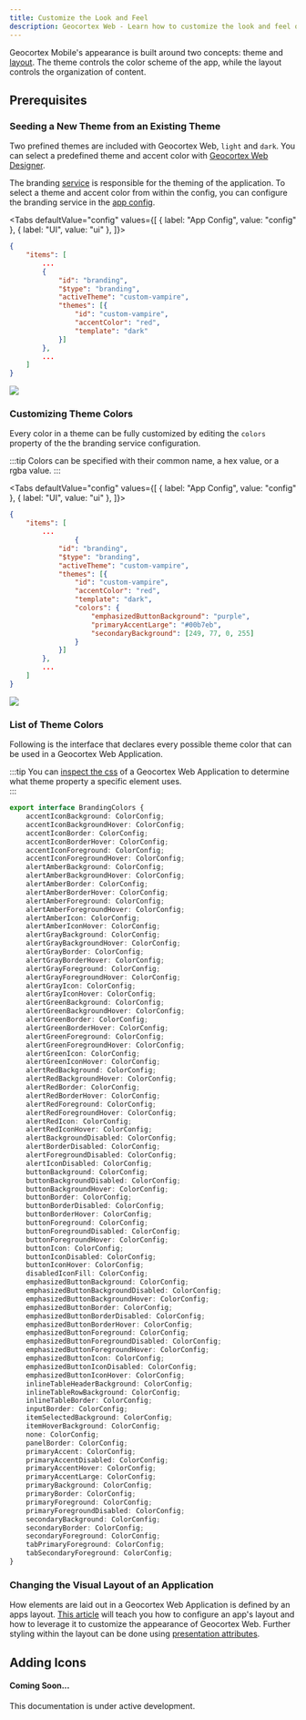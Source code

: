 ```yaml
---
title: Customize the Look and Feel
description: Geocortex Web - Learn how to customize the look and feel of your Geocortex Web application
---
```



Geocortex Mobile's appearance is built around two concepts: theme and [layout](concepts-layout.mdx). The theme controls the color scheme of the app, while the layout controls the organization of content.

## Prerequisites

<PrereqsSnippet />

### Seeding a New Theme from an Existing Theme

Two prefined themes are included with Geocortex Web, `light` and `dark`. You can select a predefined theme and accent color with [Geocortex Web Designer](https://docs.geocortex.com/webviewer/latest/admin-help/Default.htm#gwv/component-settings.htm#branding-settings%3FTocPath%3DConfiguration%7CComponent%2520Settings%7C_____4).

The branding [service](concepts-components-services.mdx#services) is responsible for the theming of the application. To select a theme and accent color from within the config, you can configure the branding service in the [app config](concepts-app-config.mdx).

<Tabs
  defaultValue="config"
  values={[
    { label: "App Config", value: "config" },
    { label: "UI", value: "ui" },
  ]}>
<TabItem value="config">

```json
{
    "items": [
        ...
        {
            "id": "branding",
            "$type": "branding",
            "activeTheme": "custom-vampire",
            "themes": [{
                "id": "custom-vampire",
                "accentColor": "red",
                "template": "dark"
            }]
        },
        ...
    ]
}
```

</TabItem>
<TabItem value="ui">
  <img src={useBaseUrl("img/web-vampire-theme.png")}/>
</TabItem>
</Tabs>

### Customizing Theme Colors

Every color in a theme can be fully customized by editing the `colors` property of the the branding service configuration.

:::tip
Colors can be specified with their common name, a hex value, or a rgba value.
:::

<Tabs
  defaultValue="config"
  values={[
    { label: "App Config", value: "config" },
    { label: "UI", value: "ui" },
  ]}>
<TabItem value="config">

```json
{
    "items": [
        ...
                {
            "id": "branding",
            "$type": "branding",
            "activeTheme": "custom-vampire",
            "themes": [{
                "id": "custom-vampire",
                "accentColor": "red",
                "template": "dark",
                "colors": {
                    "emphasizedButtonBackground": "purple",
                    "primaryAccentLarge": "#00b7eb",
                    "secondaryBackground": [249, 77, 0, 255]
                }
            }]
        },
        ...
    ]
}
```

</TabItem>
<TabItem value="ui">
  <img src={useBaseUrl("img/web-vampire-theme-customized.png")}/>
</TabItem>
</Tabs>

<!-- TODO - maybe this could be delegated to the API docs later, it it might have the BrandingColors object in it -->

### List of Theme Colors

Following is the interface that declares every possible theme color that can be used in a Geocortex Web Application.

:::tip
You can [inspect the css](https://developers.google.com/web/tools/chrome-devtools/css) of a Geocortex Web Application to determine what theme property a specific element uses.  
:::

```ts
export interface BrandingColors {
    accentIconBackground: ColorConfig;
    accentIconBackgroundHover: ColorConfig;
    accentIconBorder: ColorConfig;
    accentIconBorderHover: ColorConfig;
    accentIconForeground: ColorConfig;
    accentIconForegroundHover: ColorConfig;
    alertAmberBackground: ColorConfig;
    alertAmberBackgroundHover: ColorConfig;
    alertAmberBorder: ColorConfig;
    alertAmberBorderHover: ColorConfig;
    alertAmberForeground: ColorConfig;
    alertAmberForegroundHover: ColorConfig;
    alertAmberIcon: ColorConfig;
    alertAmberIconHover: ColorConfig;
    alertGrayBackground: ColorConfig;
    alertGrayBackgroundHover: ColorConfig;
    alertGrayBorder: ColorConfig;
    alertGrayBorderHover: ColorConfig;
    alertGrayForeground: ColorConfig;
    alertGrayForegroundHover: ColorConfig;
    alertGrayIcon: ColorConfig;
    alertGrayIconHover: ColorConfig;
    alertGreenBackground: ColorConfig;
    alertGreenBackgroundHover: ColorConfig;
    alertGreenBorder: ColorConfig;
    alertGreenBorderHover: ColorConfig;
    alertGreenForeground: ColorConfig;
    alertGreenForegroundHover: ColorConfig;
    alertGreenIcon: ColorConfig;
    alertGreenIconHover: ColorConfig;
    alertRedBackground: ColorConfig;
    alertRedBackgroundHover: ColorConfig;
    alertRedBorder: ColorConfig;
    alertRedBorderHover: ColorConfig;
    alertRedForeground: ColorConfig;
    alertRedForegroundHover: ColorConfig;
    alertRedIcon: ColorConfig;
    alertRedIconHover: ColorConfig;
    alertBackgroundDisabled: ColorConfig;
    alertBorderDisabled: ColorConfig;
    alertForegroundDisabled: ColorConfig;
    alertIconDisabled: ColorConfig;
    buttonBackground: ColorConfig;
    buttonBackgroundDisabled: ColorConfig;
    buttonBackgroundHover: ColorConfig;
    buttonBorder: ColorConfig;
    buttonBorderDisabled: ColorConfig;
    buttonBorderHover: ColorConfig;
    buttonForeground: ColorConfig;
    buttonForegroundDisabled: ColorConfig;
    buttonForegroundHover: ColorConfig;
    buttonIcon: ColorConfig;
    buttonIconDisabled: ColorConfig;
    buttonIconHover: ColorConfig;
    disabledIconFill: ColorConfig;
    emphasizedButtonBackground: ColorConfig;
    emphasizedButtonBackgroundDisabled: ColorConfig;
    emphasizedButtonBackgroundHover: ColorConfig;
    emphasizedButtonBorder: ColorConfig;
    emphasizedButtonBorderDisabled: ColorConfig;
    emphasizedButtonBorderHover: ColorConfig;
    emphasizedButtonForeground: ColorConfig;
    emphasizedButtonForegroundDisabled: ColorConfig;
    emphasizedButtonForegroundHover: ColorConfig;
    emphasizedButtonIcon: ColorConfig;
    emphasizedButtonIconDisabled: ColorConfig;
    emphasizedButtonIconHover: ColorConfig;
    inlineTableHeaderBackground: ColorConfig;
    inlineTableRowBackground: ColorConfig;
    inlineTableBorder: ColorConfig;
    inputBorder: ColorConfig;
    itemSelectedBackground: ColorConfig;
    itemHoverBackground: ColorConfig;
    none: ColorConfig;
    panelBorder: ColorConfig;
    primaryAccent: ColorConfig;
    primaryAccentDisabled: ColorConfig;
    primaryAccentHover: ColorConfig;
    primaryAccentLarge: ColorConfig;
    primaryBackground: ColorConfig;
    primaryBorder: ColorConfig;
    primaryForeground: ColorConfig;
    primaryForegroundDisabled: ColorConfig;
    secondaryBackground: ColorConfig;
    secondaryBorder: ColorConfig;
    secondaryForeground: ColorConfig;
    tabPrimaryForeground: ColorConfig;
    tabSecondaryForeground: ColorConfig;
}
```

### Changing the Visual Layout of an Application

How elements are laid out in a Geocortex Web Application is defined by an apps layout. [This article](concepts-layout.mdx) will teach you how to configure an app's layout and how to leverage it to customize the appearance of Geocortex Web. Further styling within the layout can be done using [presentation attributes](concepts-advanced-layout.mdx#presentation-attributes).

## Adding Icons

#### Coming Soon...

This documentation is under active development.

<!-- You can add new icons to Geocortex Web for use with buttons in the layout, custom components, and more.

### Example: Button with Custom Icon

This example will walk you through adding a custom icon to your application and using it with a button defined in the [layout](concepts-layout.mdx) and [app config](concepts-app-config.mdx). First, we need to get an icon to use. This [CC BY licensed icon](https://thenounproject.com/search/?q=action&creator=203375&i=3114038) representing a directors clapperboard is going to be used for this example.

<p>
    Here's{" "}
    <a href={useBaseUrl("img/action.svg")} download>
        a download link
    </a>{" "}
    for the svg representation of it.
</p>


Create a new folder `app/icons/action`, and add the svg file and an attribution.txt file crediting the creator of the icon.

#### Register the Icon

Next, we have to register the icon with Geocortex Web. To do this, we make a call to `registerIcon` in `src/index.ts`. The url provided is a path relative to the `app` folder.

:::note
You can provide rasterized icon files with the type `raster`, but it is best practice to use `svg`.
:::

```ts
import { LibraryRegistry } from "@geocortex/web/config";

export default function (registry: LibraryRegistry) {
    registry.registerIcon({
        id: "action",
        type: "svg",
        url: "icons/action/action.svg",
    });
}
```

#### Use the Icon in an Application

Now that the icon is registered, we can use it in our application by referencing it with the id `action`. For example, we can create a button in the I Want To Menu with that icon by editing the layout and app config.

<Tabs
  defaultValue="config"
  values={[
    { label: "App Config", value: "config" },
    { label: "Layout", value: "layout" },
    { label: "UI", value: "ui" },
  ]}>
<TabItem value="layout">

```xml
<?xml version="1.0" encoding="utf-8" ?>
<layout xmlns="https://geocortex.com/layout/v1">
    <map>
        <iwtm config="iwtm-config" slot="top-left" id="iwtm"/>
    </map>
</layout>
```

</TabItem>
<TabItem value="config">

```json
{
    "items": [
        {
            "$type": "menu-item",
            "id": "button-with-custom-icon",
            "title": "Action!",
            "isEnabled": true,
            // highlight-next-line
            "iconId": "action",
            "action": {
                "name": "ui.display-notification",
                "arguments": {
                    "message": "CUT"
                }
            }
        },
        {
            "id": "iwtm-config",
            "items": ["item://menu-item/button-with-custom-icon"],
            "title": "I Want to Direct a Movie",
            "$type": "menu"
        }
    ]
}
```

</TabItem>
<TabItem value="ui">
<img src={useBaseUrl("img/custom-icon.png")}/>
</TabItem>
</Tabs> -->

